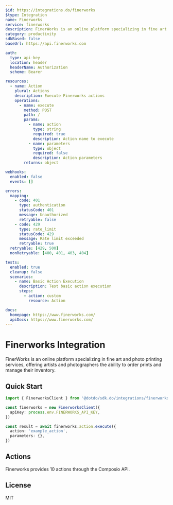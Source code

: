 ```yaml
---
$id: https://integrations.do/finerworks
$type: Integration
name: Finerworks
service: finerworks
description: FinerWorks is an online platform specializing in fine art and photo printing services, offering artists and photographers the ability to order prints and manage their inventory.
category: productivity
sdkBased: false
baseUrl: https://api.finerworks.com

auth:
  type: api-key
  location: header
  headerName: Authorization
  scheme: Bearer

resources:
  - name: Action
    plural: Actions
    description: Execute Finerworks actions
    operations:
      - name: execute
        method: POST
        path: /
        params:
          - name: action
            type: string
            required: true
            description: Action name to execute
          - name: parameters
            type: object
            required: false
            description: Action parameters
        returns: object

webhooks:
  enabled: false
  events: []

errors:
  mapping:
    - code: 401
      type: authentication
      statusCode: 401
      message: Unauthorized
      retryable: false
    - code: 429
      type: rate_limit
      statusCode: 429
      message: Rate limit exceeded
      retryable: true
  retryable: [429, 500]
  nonRetryable: [400, 401, 403, 404]

tests:
  enabled: true
  cleanup: false
  scenarios:
    - name: Basic Action Execution
      description: Test basic action execution
      steps:
        - action: custom
          resource: Action

docs:
  homepage: https://www.finerworks.com/
  apiDocs: https://www.finerworks.com/
---
```


# Finerworks Integration

FinerWorks is an online platform specializing in fine art and photo printing services, offering artists and photographers the ability to order prints and manage their inventory.

## Quick Start

```typescript
import { FinerworksClient } from '@dotdo/sdk.do/integrations/finerworks'

const finerworks = new FinerworksClient({
  apiKey: process.env.FINERWORKS_API_KEY,
})

const result = await finerworks.action.execute({
  action: 'example_action',
  parameters: {},
})
```

## Actions

Finerworks provides 10 actions through the Composio API.

## License

MIT
